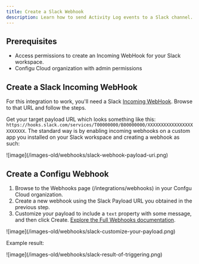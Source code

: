 ```yaml
---
title: Create a Slack Webhook
description: Learn how to send Activity Log events to a Slack channel.
---
```


## Prerequisites

- Access permissions to create an Incoming WebHook for your Slack workspace.
- Configu Cloud organization with admin permissions

## Create a Slack Incoming WebHook

For this integration to work, you'll need a Slack [Incoming WebHook](https://api.slack.com/messaging/webhooks).
Browse to that URL and follow the steps.

Get your target payload URL which looks something like this: `https://hooks.slack.com/services/T00000000/B00000000/XXXXXXXXXXXXXXXXXXXXXXXX`.
The standard way is by enabling incoming webhooks on a custom app you installed on your Slack workspace and creating a webhook as such:

<Frame>![image](/images-old/webhooks/slack-webhook-payload-uri.png)</Frame>

## Create a Configu Webhook

1. Browse to the Webhooks page (/integrations/webhooks) in your Confgu Cloud organization.
2. Create a new webhook using the Slack Payload URL you obtained in the previous step.
3. Customize your payload to include a `text` property with some message, and then click Create.
   [Explore the Full Webhooks documentation](/integrations/store/configu/webhooks).

<Frame>![image](/images-old/webhooks/slack-customize-your-payload.png)</Frame>

Example result:

<Frame>![image](/images-old/webhooks/slack-result-of-triggering.png)</Frame>
